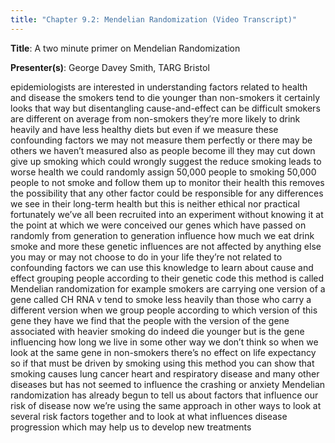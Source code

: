 ```yaml
---
title: "Chapter 9.2: Mendelian Randomization (Video Transcript)"
---
```


**Title**: A two minute primer on Mendelian Randomization

**Presenter(s)**: George Davey Smith, TARG Bristol

epidemiologists are interested in understanding factors related to health and disease the smokers tend to die younger than non-smokers it certainly looks that way but disentangling cause-and-effect can be difficult smokers are different on average from non-smokers they're more likely to drink heavily and have less healthy diets but even if we measure these confounding factors we may not measure them perfectly or there may be others we haven't measured also as people become ill they may cut down give up smoking which could wrongly suggest the reduce smoking leads to worse health we could randomly assign 50,000 people to smoking 50,000 people to not smoke and follow them up to monitor their health this removes the possibility that any other factor could be responsible for any differences we see in their long-term health but this is neither ethical nor practical fortunately we've all been recruited into an experiment without knowing it at the point at which we were conceived our genes which have passed on randomly from generation to generation influence how much we eat drink smoke and more these genetic influences are not affected by anything else you may or may not choose to do in your life they're not related to confounding factors we can use this knowledge to learn about cause and effect grouping people according to their genetic code this method is called Mendelian randomization for example smokers are carrying one version of a gene called CH RNA v tend to smoke less heavily than those who carry a different version when we group people according to which version of this gene they have we find that the people with the version of the gene associated with heavier smoking do indeed die younger but is the gene influencing how long we live in some other way we don't think so when we look at the same gene in non-smokers there's no effect on life expectancy so if that must be driven by smoking using this method you can show that smoking causes lung cancer heart and respiratory disease and many other diseases but has not seemed to influence the crashing or anxiety Mendelian randomization has already begun to tell us about factors that influence our risk of disease now we're using the same approach in other ways to look at several risk factors together and to look at what influences disease progression which may help us to develop new treatments

